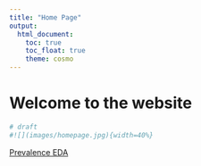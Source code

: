 ```yaml
---
title: "Home Page"
output: 
  html_document:
    toc: true
    toc_float: true
    theme: cosmo
---
```


# Welcome to the website

```r
# draft
#![](images/homepage.jpg){width=40%}

```


[Prevalence EDA](eda.html)

